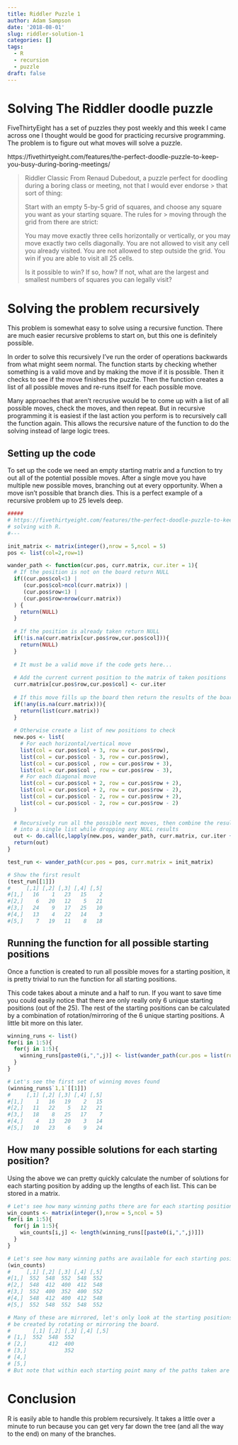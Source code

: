 ```yaml
---
title: Riddler Puzzle 1
author: Adam Sampson
date: '2018-08-01'
slug: riddler-solution-1
categories: []
tags:
  - R
  - recursion
  - puzzle
draft: false
---
```


# Solving The Riddler doodle puzzle

FiveThirtyEight has a set of puzzles they post weekly and this week I came across one I thought would be good for practicing recursive programming. The problem is to figure out what moves will solve a puzzle. 

https://fivethirtyeight.com/features/the-perfect-doodle-puzzle-to-keep-you-busy-during-boring-meetings/

> Riddler Classic
> From Renaud Dubedout, a puzzle perfect for doodling during a boring class or meeting, not that I would ever endorse > that sort of thing:
> 
> Start with an empty 5-by-5 grid of squares, and choose any square you want as your starting square. The rules for > moving through the grid from there are strict:
> 
> You may move exactly three cells horizontally or vertically, or you may move exactly two cells diagonally.
> You are not allowed to visit any cell you already visited.
> You are not allowed to step outside the grid.
> You win if you are able to visit all 25 cells.
> 
> Is it possible to win? If so, how? If not, what are the largest and smallest numbers of squares you can legally visit?

# Solving the problem recursively

This problem is somewhat easy to solve using a recursive function. There are much easier recursive problems to start on, but this one is definitely possible. 

In order to solve this recursively I've run the order of operations backwards from what might seem normal. The function starts by checking whether something is a valid move and by making the move if it is possible. Then it checks to see if the move finishes the puzzle. Then the function creates a list of all possible moves and re-runs itself for each possible move. 

Many approaches that aren't recrusive would be to come up with a list of all possible moves, check the moves, and then repeat. But in recursive programming it is easiest if the last action you perform is to recursively call the function again. This allows the recursive nature of the function to do the solving instead of large logic trees.

## Setting up the code

To set up the code we need an empty starting matrix and a function to try out all of the potential possible moves. After a single move you have multiple new possible moves, branching out at every opportunity. When a move isn't possible that branch dies. This is a perfect example of a recursive problem up to 25 levels deep. 

```r
#####
# https://fivethirtyeight.com/features/the-perfect-doodle-puzzle-to-keep-you-busy-during-boring-meetings/
# solving with R.
#---

init_matrix <- matrix(integer(),nrow = 5,ncol = 5)
pos <- list(col=2,row=1)

wander_path <- function(cur.pos, curr.matrix, cur.iter = 1){
  # If the position is not on the board return NULL
  if((cur.pos$col<1) | 
     (cur.pos$col>ncol(curr.matrix)) |
     (cur.pos$row<1) |
     (cur.pos$row>nrow(curr.matrix))
  ) {
    return(NULL)
  }
  
  # If the position is already taken return NULL
  if(!is.na(curr.matrix[cur.pos$row,cur.pos$col])){
    return(NULL)
  }
  
  # It must be a valid move if the code gets here...
  
  # Add the current current position to the matrix of taken positions
  curr.matrix[cur.pos$row,cur.pos$col] <- cur.iter
  
  # If this move fills up the board then return the results of the board
  if(!any(is.na(curr.matrix))){
    return(list(curr.matrix))
  }
  
  # Otherwise create a list of new positions to check
  new.pos <- list(
    # For each horizontal/vertical move
    list(col = cur.pos$col + 3, row = cur.pos$row),
    list(col = cur.pos$col - 3, row = cur.pos$row),
    list(col = cur.pos$col , row = cur.pos$row + 3),
    list(col = cur.pos$col , row = cur.pos$row - 3),
    # For each diagonal move
    list(col = cur.pos$col + 2, row = cur.pos$row + 2),
    list(col = cur.pos$col + 2, row = cur.pos$row - 2),
    list(col = cur.pos$col - 2, row = cur.pos$row + 2),
    list(col = cur.pos$col - 2, row = cur.pos$row - 2)
  )
  
  # Recursively run all the possible next moves, then combine the results
  # into a single list while dropping any NULL results
  out <- do.call(c,lapply(new.pos, wander_path, curr.matrix, cur.iter + 1))
  return(out)
}

test_run <- wander_path(cur.pos = pos, curr.matrix = init_matrix)

# Show the first result
(test_run[[1]])
#     [,1] [,2] [,3] [,4] [,5]
#[1,]   16    1   23   15    2
#[2,]    6   20   12    5   21
#[3,]   24    9   17   25   10
#[4,]   13    4   22   14    3
#[5,]    7   19   11    8   18
```

## Running the function for all possible starting positions

Once a function is created to run all possible moves for a starting position, it is pretty trivial to run the function for all starting positions.

This code takes about a minute and a half to run. If you want to save time you could easily notice that there are only really only 6 unique starting positions (out of the 25). The rest of the starting positions can be calculated by a combination of rotation/mirroring of the 6 unique starting positions. A little bit more on this later.

```r
winning_runs <- list()
for(i in 1:5){
  for(j in 1:5){
    winning_runs[paste0(i,",",j)] <- list(wander_path(cur.pos = list(row=i,col=j), curr.matrix = init_matrix))
  }
}

# Let's see the first set of winning moves found
(winning_runs$`1,1`[[1]])
#     [,1] [,2] [,3] [,4] [,5]
#[1,]    1   16   19    2   15
#[2,]   11   22    5   12   21
#[3,]   18    8   25   17    7
#[4,]    4   13   20    3   14
#[5,]   10   23    6    9   24
```

## How many possible solutions for each starting position?

Using the above we can pretty quickly calculate the number of solutions for each starting position by adding up the lengths of each list. This can be stored in a matrix. 

```r
# Let's see how many winning paths there are for each starting position
win_counts <- matrix(integer(),nrow = 5,ncol = 5)
for(i in 1:5){
  for(j in 1:5){
    win_counts[i,j] <- length(winning_runs[[paste0(i,",",j)]])
  }
}

# Let's see how many winning paths are available for each starting position
(win_counts)
#     [,1] [,2] [,3] [,4] [,5]
#[1,]  552  548  552  548  552
#[2,]  548  412  400  412  548
#[3,]  552  400  352  400  552
#[4,]  548  412  400  412  548
#[5,]  552  548  552  548  552
```

```r
# Many of these are mirrored, let's only look at the starting positions that can't
# be created by rotating or mirroring the board.
#       [,1] [,2] [,3] [,4] [,5]
# [1,]  552  548  552
# [2,]       412  400
# [3,]            352
# [4,]  
# [5,]
# But note that within each starting point many of the paths taken are mirrors of other paths...
```


# Conclusion

R is easily able to handle this problem recursively. It takes a little over a minute to run because you can get very far down the tree (and all the way to the end) on many of the branches. 